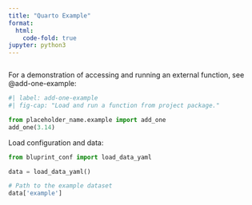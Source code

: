 ```yaml
---
title: "Quarto Example"
format:
  html:
    code-fold: true
jupyter: python3
---
```


```python
```

For a demonstration of accessing and running an external function, see @add-one-example:

```python
#| label: add-one-example
#| fig-cap: "Load and run a function from project package."

from placeholder_name.example import add_one
add_one(3.14)
```

Load configuration and data:

```python
from bluprint_conf import load_data_yaml

data = load_data_yaml()

# Path to the example dataset
data['example']
```
